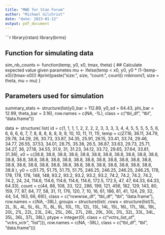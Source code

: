 ```yaml
---
title: "MWE for Stan Forum"
author: "Michael Gilchrist"
date: "date: 2023-01-12"
output: pdf_document
---
```



```r
library(rstan)
library(brms)

## Function for simulating data
sim_nb_counts <- function(temp, y0, x0, tmax, theta) {
      ## Calculate expected value given parametes
    mu <- ifelse(temp < x0, y0, y0 * (1-(temp-x0)/(tmax-x0))) 
  #print(paste("size: ", size, "count: ", count))
  rnbinom(1, size = theta, mu = mu)
    }

## Parameters used for simulation
summary_stats <- structure(list(y0_bar = 112.89,
                                y0_sd = 64.43,
                                phi_bar = 12.99, 
                                theta_bar = 3.16),
                           row.names = c(NA, -1L),
                           class = c("tbl_df", "tbl", "data.frame"))

data <- structure(
  list( id = c(1, 1, 1, 1, 2, 2, 2, 2, 3, 3, 3, 3, 4, 
4, 5, 5, 5, 5, 5, 6, 6, 6, 6, 6, 7, 7, 8, 8, 8, 8, 8, 9, 9, 10, 
10, 11, 11, 11),
   temp = c(27.16, 36.11, 34.79, 29.78, 34.29, 
26, 30.73, 33.87, 34.35, 25.91, 26.15, 33.41, 33.74, 29.46, 34.77, 
26.55, 37.53, 34.01, 28.75, 35.36, 26.5, 36.87, 33.63, 29.73, 
25.71, 34.27, 36, 27.18, 34.55, 31.9, 31, 31.23, 34.12, 33.72, 
29.65, 37.64, 33.81, 31.36),
   x0 = c(38.8, 38.8, 38.8, 38.8, 38.8, 
38.8, 38.8, 38.8, 38.8, 38.8, 38.8, 38.8, 38.8, 38.8, 38.8, 38.8, 
38.8, 38.8, 38.8, 38.8, 38.8, 38.8, 38.8, 38.8, 38.8, 38.8, 38.8, 
38.8, 38.8, 38.8, 38.8, 38.8, 38.8, 38.8, 38.8, 38.8, 38.8, 38.8
), y0 = c(51.75, 51.75, 51.75, 51.75, 246.25, 246.25, 246.25, 
246.25, 178, 178, 178, 178, 148, 148, 93.2, 93.2, 93.2, 93.2, 
93.2, 74.2, 74.2, 74.2, 74.2, 74.2, 24, 24, 114.6, 114.6, 114.6, 
114.6, 114.6, 172.5, 172.5, 47, 47, 64.33, 64.33, 64.33), count = c(44, 
88, 108, 33, 122, 286, 199, 121, 456, 182, 129, 143, 80, 159, 
77, 87, 64, 77, 58, 31, 11, 176, 120, 7, 10, 16, 61, 186, 81, 
41, 124, 29, 32, 44, 54, 163, 66, 69)), class = c("rowwise_df", 
"tbl_df", "tbl", "data.frame"), row.names = c(NA, -38L), groups = structure(list(
    .rows = structure(list(1L, 2L, 3L, 4L, 5L, 6L, 7L, 8L, 9L, 
        10L, 11L, 12L, 13L, 14L, 15L, 16L, 17L, 18L, 19L, 20L, 
        21L, 22L, 23L, 24L, 25L, 26L, 27L, 28L, 29L, 30L, 31L, 
        32L, 33L, 34L, 35L, 36L, 37L, 38L), ptype = integer(0), class = c("vctrs_list_of", 
    "vctrs_vctr", "list"))), row.names = c(NA, -38L), class = c("tbl_df", 
                                                                "tbl", "data.frame")))
